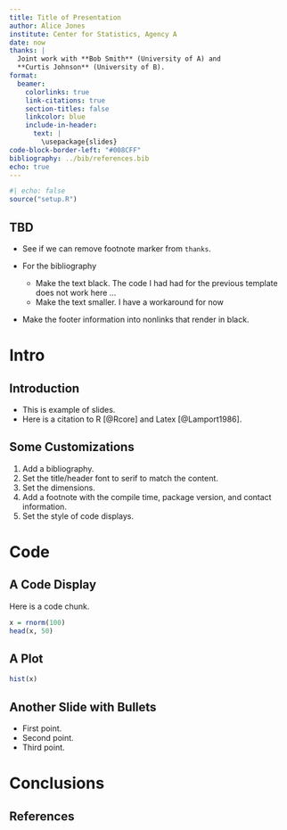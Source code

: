 ```yaml
---
title: Title of Presentation
author: Alice Jones
institute: Center for Statistics, Agency A
date: now
thanks: |
  Joint work with **Bob Smith** (University of A) and
  **Curtis Johnson** (University of B).
format:
  beamer:
    colorlinks: true
    link-citations: true
    section-titles: false
    linkcolor: blue
    include-in-header:
      text: |
        \usepackage{slides}
code-block-border-left: "#008CFF"
bibliography: ../bib/references.bib
echo: true
---
```


```r
#| echo: false
source("setup.R")
```

## TBD

- See if we can remove footnote marker from `thanks`.

- For the bibliography
	+ Make the text black. The code I had had for the previous template does not work here ...
	+ Make the text smaller. I have a workaround for now

- Make the footer information into nonlinks that render in black.

# Intro

## Introduction

- This is example of slides.
- Here is a citation to R [@Rcore] and Latex [@Lamport1986]. 

## Some Customizations

1. Add a bibliography.
1. Set the title/header font to serif to match the content.
1. Set the dimensions.
1. Add a footnote with the compile time, package version, and contact information.
1. Set the style of code displays.

# Code

## A Code Display

Here is a code chunk.

```r
x = rnorm(100)
head(x, 50)
```

## A Plot

```r
hist(x)
```

## Another Slide with Bullets

- First point.
- Second point.
- Third point.


# Conclusions

## References {-}
\footnotesize
